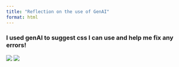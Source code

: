 ```yaml
---
title: "Reflection on the use of GenAI"
format: html
---
```


### I used genAI to suggest css I can use and help me fix any errors!

![](images/ai1.png)
![](images/ai2.png)